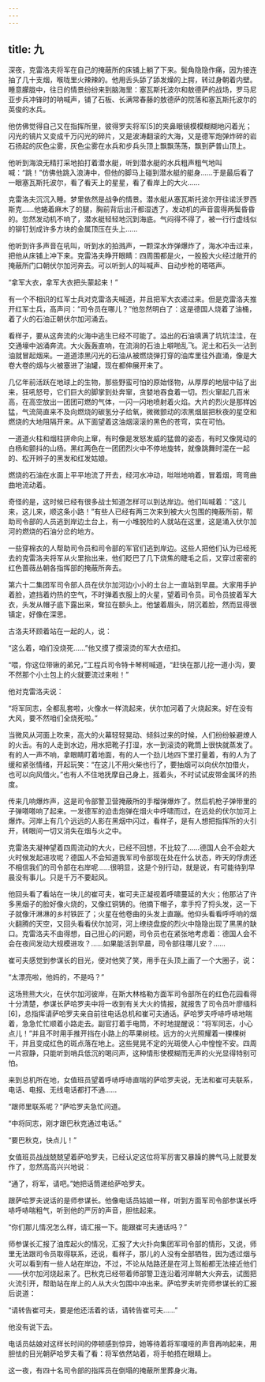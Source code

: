 ```yaml
---
---
---
```

title: 九
---



深夜，克雷洛夫将军在自己的掩蔽所的床铺上躺了下来。鬓角隐隐作痛，因为接连抽了几十支烟，喉咙里火辣辣的。他用舌头舔了舔发燥的上腭，转过身朝着内壁。睡意朦胧中，往日的情景纷纷来到脑海里：塞瓦斯托波尔和敖德萨的战场，罗马尼亚步兵冲锋时的呐喊声，铺了石板、长满常春藤的敖德萨的院落和塞瓦斯托波尔的英俊的水兵。

他仿佛觉得自己又在指挥所里，彼得罗夫将军[5]的夹鼻眼镜模模糊糊地闪着光；闪光的镜片又变成千万闪光的碎片，又是波涛翻滚的大海，又是德军炮弹炸碎的岩石扬起的灰色尘雾，灰色尘雾在水兵和步兵头顶上飘飘荡荡，飘到萨普山顶上。

他听到海浪无精打采地拍打着潜水艇，听到潜水艇的水兵粗声粗气地叫喊：“跳！”仿佛他跳入浪涛中，但他的脚马上碰到潜水艇的艇身……于是最后看了一眼塞瓦斯托波尔，看了看天上的星星，看了看岸上的大火……

克雷洛夫沉沉入睡。梦里依然是战争的情景。潜水艇从塞瓦斯托波尔开往诺沃罗西斯克……他蜷着麻木了的腿，胸前背后出汗都湿透了，发动机的声音震得两鬓昏昏的。忽然发动机不响了，潜水艇轻轻地沉到海底。气闷得不得了，被一行行虚线似的铆钉划成许多方块的金属顶压在头上……

他听到许多声音在吼叫，听到水的拍溅声，一颗深水炸弹爆炸了，海水冲击过来，把他从床铺上冲下来。克雷洛夫睁开眼睛：四周围都是火，一股股大火经过敞开的掩蔽所门口朝伏尔加河奔去。可以听到人的叫喊声、自动步枪的嗒嗒声。

“拿军大衣，拿军大衣把头蒙起来！”

有一个不相识的红军士兵对克雷洛夫喊道，并且把军大衣递过来。但是克雷洛夫推开红军士兵，高声问：“司令员在哪儿？”他忽然明白了：这是德国人烧着了油桶，着了火的石油正朝伏尔加河涌去。

看样子，要从这奔流的火海中逃生已经不可能了。溢出的石油填满了坑坑洼洼，在交通壕中汹涌奔流。大火轰轰直响，在流淌的石油上噼啪乱飞。泥土和石头一沾到油就冒起烟来。一道道漆黑闪光的石油从被燃烧弹打穿的油库里往外直涌，像是大卷大卷的烟与火被塞进了油罐，现在都伸展开来了。

几亿年前活跃在地球上的生物，那些野蛮可怕的原始怪物，从厚厚的地层中钻了出来，狂吼怒号，它们巨大的脚掌到处奔窜，贪婪地吞食着一切。烈火窜起几百米高，在高空放出一团团可燃的气体，一闪一闪地喷射着火焰。大片的烈火是那样凶猛，气流简直来不及向燃烧的碳氢分子给氧，微微颤动的浓黑烟层把秋夜的星空和燃烧的大地阻隔开来。从下面望着这油烟滚滚的黑色的苍穹，实在可怕。

一道道火柱和烟柱拼命向上窜，有时像是发怒发威的猛兽的姿态，有时又像晃动的白杨和颤抖的山杨。黑红两色在一团团烈火中不停地旋转，就像跳舞时混在一起的、松开辫子的黑发和红发姑娘。

燃烧的石油在水面上平平地流了开去，经河水冲动，咝咝地响着，冒着烟，弯弯曲曲地流动着。

奇怪的是，这时候已经有很多战士知道怎样可以到达岸边。他们叫喊着：“这儿来，这儿来，顺这条小路！”有些人已经有两三次来到被大火包围的掩蔽所前，帮助司令部的人员逃到岸边土台上，有一小堆脱险的人就站在这里，这是涌入伏尔加河的燃烧的石油分岔的地方。

一些穿棉衣的人帮助司令员和司令部的军官们逃到岸边。这些人把他们认为已经死去的克雷洛夫将军从火里抬出来，他们眨巴了几下烧焦的睫毛之后，又穿过密密的红色蔷薇丛朝各指挥部的掩蔽所奔去。

第六十二集团军司令部人员在伏尔加河边小小的土台上一直站到早晨。大家用手护着脸，遮挡着灼热的空气，不时弹着衣服上的火星，望着司令员。司令员披着军大衣，头发从帽子底下露出来，耷拉在额头上。他皱着眉头，阴沉着脸，然而显得很镇定，好像在深思。

古洛夫环顾着站在一起的人，说：

“这么着，咱们没烧死……”他又摸了摸滚烫的军大衣纽扣。

“喂，你这位带锹的弟兄，”工程兵司令特卡琴柯喊道，“赶快在那儿挖一道小沟，要不然那个小土包上的火就要流过来啦！”

他对克雷洛夫说：

“将军同志，全都乱套啦，火像水一样流起来，伏尔加河着了火烧起来。好在没有大风，要不然咱们全烧死啦。”

当微风从河面上吹来，高大的火幕轻轻晃动、倾斜过来的时候，人们纷纷躲避燎人的火舌。有的人走到水边，用水把靴子打湿，水一到滚烫的靴筒上很快就蒸发了。有的人一声不响，拿眼睛盯着地面，有的人一个劲儿地四下里打量着，有的人为了缓和紧张情绪，开起玩笑：“在这儿不用火柴也行了，要抽烟可以向伏尔加借火，也可以向风借火。”也有人不住地抚摩自己身上，摇着头，不时试试皮带金属环的热度。

传来几响爆炸声，这是司令部警卫营掩蔽所的手榴弹爆炸了。然后机枪子弹带里的子弹嗒嗒响了起来。一发德军的迫击炮弹在烟火中呼啸而过，在远处的伏尔加河上爆炸。河岸上有几个远远的人影在黑烟中闪过，看样子，是有人想把指挥所的火引开，转眼间一切又消失在烟与火之中。

克雷洛夫凝神望着四周流动的大火，已经不回想，不比较了……德国人会不会趁大火时候发起进攻呢？德国人不会知道我军司令部现在处在什么状态，昨天的俘虏还不相信我们的司令部在右岸呢……很明显，这是个别行动，就是说，有可能待到早晨没有事儿。只是千万不要起风。

他回头看了看站在一块儿的崔可夫，崔可夫正凝视着呼啸蔓延的大火；他那沾了许多黑烟子的脸好像火烧的，又像红铜铸的。他摘下帽子，拿手捋了捋头发，这一下子就像汗淋淋的乡村铁匠了；火星在他卷曲的头发上直蹦。他仰头看看呼呼响的烟火翻腾的天空，又回头看看伏尔加河，河上缭绕盘旋的烈火中隐隐出现了黑黑的缺口。克雷洛夫不由得想，自己担心的问题，司令员也在紧张地考虑着：德国人会不会在夜间发动大规模进攻？……如果能活到早晨，司令部往哪儿安？……

崔可夫感觉到参谋长的目光，便对他笑了笑，用手在头顶上画了一个大圈子，说：

“太漂亮啦，他妈的，不是吗？”

这场熊熊大火，在伏尔加河彼岸，在斯大林格勒方面军司令部所在的红色花园看得十分清楚，参谋长萨哈罗夫中将一收到有关大火的情报，就报吿了司令员叶廖缅科[6]，总指挥请萨哈罗夫亲自前往电话总机和崔可夫通话。萨哈罗夫呼哧呼哧地喘着，急急忙忙顺着小路走去。副官打着手电筒，不时地提醒说：“将军同志，小心点儿！”并且不时用手推开挡在小路上的苹果树枝。远方的火光照耀着一棵棵树干，并且变成红色的斑点落在地上。这些晃晃不定的光斑使人心中惶惶不安。四周一片寂静，只能听到哨兵低沉的喝问声，这种情形使模糊而无声的火光显得特别可怕。

来到总机所在地，女值班员望着呼哧呼哧直喘的萨哈罗夫说，无法和崔可夫联系，电话、电报、无线电话都打不通……

“跟师里联系呢？”萨哈罗夫急忙问道。

“中将同志，刚才跟巴秋克通过电话。”

“要巴秋克，快点儿！”

女值班员战战兢兢望着萨哈罗夫，已经认定这位将军厉害又暴躁的脾气马上就要发作了，忽然高高兴兴地说：

“通了，将军，请吧。”她把话筒递给萨哈罗夫。

跟萨哈罗夫说话的是师参谋长。他像电话员姑娘一样，听到方面军司令部参谋长呼哧呼哧喘粗气，听到他的严厉的声音，胆怯起来。

“你们那儿情况怎么样，请汇报一下。能跟崔可夫通话吗？”

师参谋长汇报了油库起火的情况，汇报了大火扑向集团军司令部的情形，又说，师里无法跟司令员取得联系，还说，看样子，那儿的人没有全部牺牲，因为透过烟与火可以看到有一些人站在岸边，不过，不论从陆路还是在河上驾船都无法接近他们——伏尔加河烧起来了。巴秋克已经带着师部警卫连沿着河岸朝大火奔去，试图把火流引开，帮助站在岸上的人从大火包围中冲出来。萨哈罗夫听完师参谋长的汇报后说道：

“请转告崔可夫，要是他还活着的话，请转告崔可夫……”

他没有说下去。

电话员姑娘对这样长时间的停顿感到惊异，她等待着将军嗄哑的声音再响起来，用胆怯的目光朝萨哈罗夫看了看：将军依然站着，将手帕捂在眼睛上。

这一夜，有四十名司令部的指挥员在倒塌的掩蔽所里葬身火海。